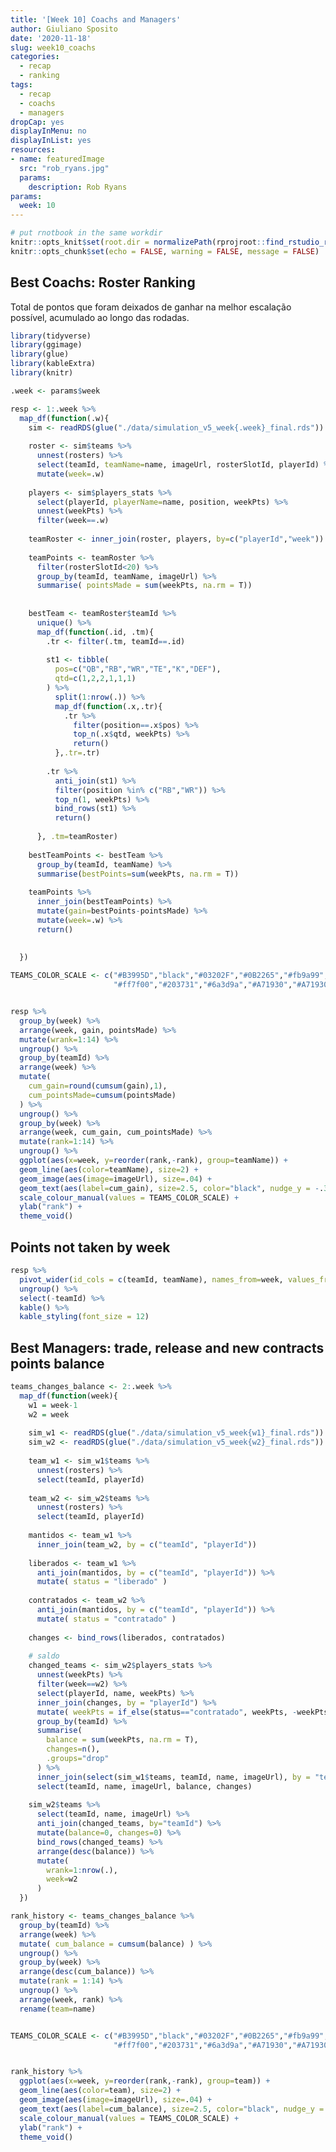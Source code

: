 ```yaml
---
title: '[Week 10] Coachs and Managers'
author: Giuliano Sposito
date: '2020-11-18'
slug: week10_coachs
categories:
  - recap
  - ranking
tags:
  - recap
  - coachs
  - managers
dropCap: yes
displayInMenu: no
displayInList: yes
resources:
- name: featuredImage
  src: "rob_ryans.jpg"
  params:
    description: Rob Ryans
params:
  week: 10
---
```


<!--more-->

```r
# put rnotbook in the same workdir
knitr::opts_knit$set(root.dir = normalizePath(rprojroot::find_rstudio_root_file())) 
knitr::opts_chunk$set(echo = FALSE, warning = FALSE, message = FALSE)
```

## Best Coachs: Roster Ranking

Total de pontos que foram deixados de ganhar na melhor escalação possível, acumulado ao longo das rodadas.

```r
library(tidyverse)
library(ggimage)
library(glue)
library(kableExtra)
library(knitr)

.week <- params$week

resp <- 1:.week %>% 
  map_df(function(.w){
    sim <- readRDS(glue("./data/simulation_v5_week{.week}_final.rds"))
    
    roster <- sim$teams %>% 
      unnest(rosters) %>% 
      select(teamId, teamName=name, imageUrl, rosterSlotId, playerId) %>% 
      mutate(week=.w)
    
    players <- sim$players_stats %>% 
      select(playerId, playerName=name, position, weekPts) %>% 
      unnest(weekPts) %>% 
      filter(week==.w)
    
    teamRoster <- inner_join(roster, players, by=c("playerId","week"))
    
    teamPoints <- teamRoster %>% 
      filter(rosterSlotId<20) %>% 
      group_by(teamId, teamName, imageUrl) %>% 
      summarise( pointsMade = sum(weekPts, na.rm = T))
    
    
    bestTeam <- teamRoster$teamId %>% 
      unique() %>% 
      map_df(function(.id, .tm){
        .tr <- filter(.tm, teamId==.id)
        
        st1 <- tibble(
          pos=c("QB","RB","WR","TE","K","DEF"),
          qtd=c(1,2,2,1,1,1)
        ) %>% 
          split(1:nrow(.)) %>% 
          map_df(function(.x,.tr){
            .tr %>%
              filter(position==.x$pos) %>%
              top_n(.x$qtd, weekPts) %>%
              return()
          },.tr=.tr)
        
        .tr %>% 
          anti_join(st1) %>% 
          filter(position %in% c("RB","WR")) %>% 
          top_n(1, weekPts) %>% 
          bind_rows(st1) %>% 
          return()
        
      }, .tm=teamRoster)
    
    bestTeamPoints <- bestTeam %>% 
      group_by(teamId, teamName) %>% 
      summarise(bestPoints=sum(weekPts, na.rm = T))
    
    teamPoints %>% 
      inner_join(bestTeamPoints) %>% 
      mutate(gain=bestPoints-pointsMade) %>% 
      mutate(week=.w) %>% 
      return()
  
        
  })

TEAMS_COLOR_SCALE <- c("#B3995D","black","#03202F","#0B2265","#fb9a99","#A5ACAF","#0085CA",
                       "#ff7f00","#203731","#6a3d9a","#A71930","#A71930","#FFB612","#004953")


resp %>%
  group_by(week) %>% 
  arrange(week, gain, pointsMade) %>% 
  mutate(wrank=1:14) %>% 
  ungroup() %>%
  group_by(teamId) %>% 
  arrange(week) %>% 
  mutate(
    cum_gain=round(cumsum(gain),1),
    cum_pointsMade=cumsum(pointsMade)
  ) %>% 
  ungroup() %>% 
  group_by(week) %>% 
  arrange(week, cum_gain, cum_pointsMade) %>% 
  mutate(rank=1:14) %>% 
  ungroup() %>% 
  ggplot(aes(x=week, y=reorder(rank,-rank), group=teamName)) +
  geom_line(aes(color=teamName), size=2) +
  geom_image(aes(image=imageUrl), size=.04) +
  geom_text(aes(label=cum_gain), size=2.5, color="black", nudge_y = -.33) +
  scale_colour_manual(values = TEAMS_COLOR_SCALE) +
  ylab("rank") +
  theme_void()

```

## Points not taken by week

```r
resp %>% 
  pivot_wider(id_cols = c(teamId, teamName), names_from=week, values_from=gain) %>%
  ungroup() %>% 
  select(-teamId) %>% 
  kable() %>% 
  kable_styling(font_size = 12)
```

## Best Managers: trade, release and new contracts points balance

```r

teams_changes_balance <- 2:.week %>% 
  map_df(function(week){
    w1 = week-1
    w2 = week
    
    sim_w1 <- readRDS(glue("./data/simulation_v5_week{w1}_final.rds"))
    sim_w2 <- readRDS(glue("./data/simulation_v5_week{w2}_final.rds"))
    
    team_w1 <- sim_w1$teams %>% 
      unnest(rosters) %>% 
      select(teamId, playerId)
    
    team_w2 <- sim_w2$teams %>% 
      unnest(rosters) %>% 
      select(teamId, playerId)
    
    mantidos <- team_w1 %>% 
      inner_join(team_w2, by = c("teamId", "playerId"))
    
    liberados <- team_w1 %>% 
      anti_join(mantidos, by = c("teamId", "playerId")) %>% 
      mutate( status = "liberado" )
    
    contratados <- team_w2 %>% 
      anti_join(mantidos, by = c("teamId", "playerId")) %>% 
      mutate( status = "contratado" )
    
    changes <- bind_rows(liberados, contratados)
    
    # saldo
    changed_teams <- sim_w2$players_stats %>% 
      unnest(weekPts) %>% 
      filter(week==w2) %>% 
      select(playerId, name, weekPts) %>% 
      inner_join(changes, by = "playerId") %>% 
      mutate( weekPts = if_else(status=="contratado", weekPts, -weekPts)) %>% 
      group_by(teamId) %>% 
      summarise(
        balance = sum(weekPts, na.rm = T),
        changes=n(),
        .groups="drop"
      ) %>% 
      inner_join(select(sim_w1$teams, teamId, name, imageUrl), by = "teamId") %>% 
      select(teamId, name, imageUrl, balance, changes)
    
    sim_w2$teams %>% 
      select(teamId, name, imageUrl) %>% 
      anti_join(changed_teams, by="teamId") %>% 
      mutate(balance=0, changes=0) %>% 
      bind_rows(changed_teams) %>% 
      arrange(desc(balance)) %>% 
      mutate(
        wrank=1:nrow(.),
        week=w2
      )
  })

rank_history <- teams_changes_balance %>% 
  group_by(teamId) %>% 
  arrange(week) %>% 
  mutate( cum_balance = cumsum(balance) ) %>% 
  ungroup() %>% 
  group_by(week) %>% 
  arrange(desc(cum_balance)) %>% 
  mutate(rank = 1:14) %>% 
  ungroup() %>% 
  arrange(week, rank) %>% 
  rename(team=name)


TEAMS_COLOR_SCALE <- c("#B3995D","black","#03202F","#0B2265","#fb9a99","#A5ACAF","#0085CA",
                       "#ff7f00","#203731","#6a3d9a","#A71930","#A71930","#FFB612","#004953")


rank_history %>% 
  ggplot(aes(x=week, y=reorder(rank,-rank), group=team)) +
  geom_line(aes(color=team), size=2) +
  geom_image(aes(image=imageUrl), size=.04) +
  geom_text(aes(label=cum_balance), size=2.5, color="black", nudge_y = -.33) +
  scale_colour_manual(values = TEAMS_COLOR_SCALE) +
  ylab("rank") +
  theme_void()

```

